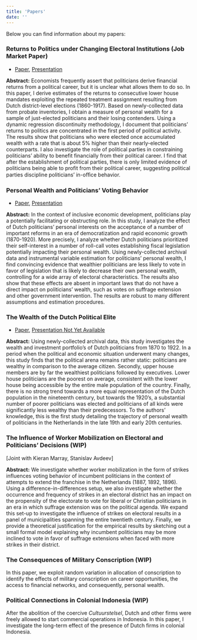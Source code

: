 ```yaml
---
title: 'Papers'
date: ''
---
```


Below you can find information about my papers:

### Returns to Politics under Changing Electoral Institutions (Job Market Paper)

- [Paper](/papers/polrents), [Presentation](/papers/pres_polrents.pdf)

**Abstract:** Economists frequently assert that politicians derive financial returns from a political career, but it is unclear what allows them to do so. In this paper, I derive estimates of the returns to consecutive lower house mandates exploiting the repeated treatment assignment resulting from Dutch district-level elections (1860-1917). Based on newly-collected data from probate inventories, I obtain a measure of personal wealth for a sample of just-elected politicians and their losing contenders. Using a dynamic regression discontinuity methodology, I document that politicians’ returns to politics are concentrated in the first period of political activity. The results show that politicians who were elected once accumulated wealth with a rate that is about 5% higher than their nearly-elected counterparts. I also investigate the role of political parties in constraining politicians’ ability to benefit financially from their political career. I find that after the establishment of political parties, there is only limited evidence of politicians being able to profit from their political career, suggesting political parties discipline politicians’ in-oﬀice behavior.

### Personal Wealth and Politicians' Voting Behavior

- [Paper](/papers/polelite_votingbehavior.pdf), [Presentation](/papers/pres_polelite_votingbehavior.pdf)

**Abstract:** In the context of inclusive economic development, politicians play a potentially facilitating or obstructing role. In this study, I analyze the effect of Dutch politicians' personal interests on the acceptance of a number of important reforms in an era of democratization and rapid economic growth (1870-1920). More precisely, I analyze whether Dutch politicians prioritized their self-interest in a number of roll-call votes establishing fiscal legislation potentially impacting their personal wealth. Using newly-collected archival data and instrumental variable estimation for politicians' personal wealth, I find convincing evidence that wealthier politicians are less likely to vote in favor of legislation that is likely to decrease their own personal wealth, controlling for a wide array of electoral characteristics. The results also show that these effects are absent in important laws that do not have a direct impact on politicians' wealth, such as votes on suffrage extension and other government intervention. The results are robust to many different assumptions and estimation procedures. 



### The Wealth of the Dutch Political Elite

- [Paper](/papers/wealth.pdf), [Presentation Not Yet Available](/)

**Abstract:** Using newly-collected archival data, this study investigates the wealth and investment portfolio’s of Dutch politicians from 1870 to 1922. In a period when the political and economic situation underwent many changes, this study finds that the political arena remains rather static: politicians are wealthy in comparison to the average citizen. Secondly, upper house members are by far the wealthiest politicians followed by executives. Lower house politicians are the poorest on average, consistent with the lower house being accessible by the entire male population of the country. Finally, there is no strong trend towards a more equal representation of the Dutch population in the nineteenth century, but towards the 1920’s, a substantial number of poorer politicians was elected and politicians of all kinds were significantly less wealthy than their predecessors. To the authors’ knowledge, this is the first study detailing the trajectory of personal wealth of politicians in the Netherlands in the late 19th and early 20th centuries.

### The Influence of Worker Mobilization on Electoral and Politicians' Decisions (WIP)

[Joint with Kieran Marray, Stanislav Avdeev]

**Abstract:** We investigate whether worker mobilization in the form of strikes influences voting behavior of incumbent politicians in the context of attempts to extend the franchise in the Netherlands (1887, 1892, 1896). Using a difference-in-differences setup, we also investigate whether the occurrence and frequency of strikes in an electoral district has an impact on the propensity of the electorate to vote for liberal or Christian politicians in an era in which suffrage extension was on the political agenda. We expand this set-up to investigate the influence of strikes on electoral results in a panel of municipalities spanning the entire twentieth century. Finally, we provide a theoretical justification for the empirical results by sketching out a small formal model explaining why incumbent politicians may be more inclined to vote in favor of suffrage extensions when faced with more strikes in their district.


### The Consequences of Military Conscription (WIP)

In this paper, we exploit random variation in allocation of conscription to identify the effects of military conscription on career opportunities, the access to financial networks, and consequently, personal wealth. 

### Political Connections in Colonial Indonesia (WIP)

After the abolition of the coercive _Cultuurstelsel_, Dutch and other firms were freely allowed to start commercial operations in Indonesia. In this paper, I investigate the long-term effect of the presence of Dutch firms in colonial Indonesia.



